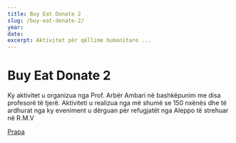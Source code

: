 ```yaml
---
title: Buy Eat Donate 2
slug: /buy-eat-donate-2/
year:
date:
excerpt: Aktivitet për qëllime humanitare ...
---
```


# Buy Eat Donate 2

Ky aktivitet u organizua nga Prof. Arbër Ambari në bashkëpunim me disa profesorë të tjerë. Aktiviteti u realizua nga më shumë se 150 nxënës dhe të ardhurat nga ky eveniment u dërguan për refugjatët nga Aleppo të strehuar në R.M.V

[Prapa](/projects)
